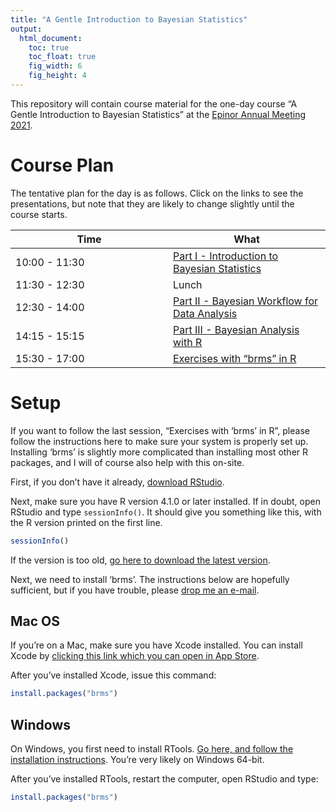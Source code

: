 ```yaml
---
title: "A Gentle Introduction to Bayesian Statistics"
output: 
  html_document:
    toc: true
    toc_float: true
    fig_width: 6
    fig_height: 4
---
```


This repository will contain course material for the one-day course "A Gentle Introduction to Bayesian Statistics" at the [Epinor Annual Meeting 2021](https://en.uit.no/forskning/forskningsgrupper/nyheter/artikkel?p_document_id=476300&sub_id=744901). 

# Course Plan

The tentative plan for the day is as follows. Click on the links to see the presentations, but note that they are likely to change slightly until the course starts.

| Time | What |
| --- | --- |
| 10:00 - 11:30 | [Part I - Introduction to Bayesian Statistics](part-i-introduction.html) |
| 11:30 - 12:30 | Lunch |
| 12:30 - 14:00 | [Part II - Bayesian Workflow for Data Analysis](part-ii-workflow.html) |
| 14:15 - 15:15 | [Part III - Bayesian Analysis with R](part-iii-brms-and-stan.html) |
| 15:30 - 17:00 | [Exercises with "brms" in R](exercises.html) |




# Setup

If you want to follow the last session, "Exercises with 'brms' in R", please follow the instructions here to make sure your system is properly set up. Installing 'brms' is slightly more complicated than installing most other R packages, and I will of course also help with this on-site.

First, if you don't have it already, [download RStudio](https://www.rstudio.com/products/rstudio/download/#download).

Next, make sure you have R version 4.1.0 or later installed. If in doubt, open RStudio and type `sessionInfo()`. It should give you something like this, with the R version printed on the first line.

```r
sessionInfo()
```

If the version is too old, [go here to download the latest version](https://cloud.r-project.org/).

Next, we need to install 'brms'. The instructions below are hopefully sufficient, but if you have trouble, please [drop me an e-mail](mailto:oyss@uio.no).

## Mac OS

If you're on a Mac, make sure you have Xcode installed. You can install Xcode by [clicking this link which you can open in App Store](https://apps.apple.com/us/app/xcode/id497799835?mt=12). 

After you've installed Xcode, issue this command:

```r
install.packages("brms")
```

## Windows

On Windows, you first need to install RTools. [Go here, and follow the installation instructions](https://cran.r-project.org/bin/windows/Rtools/). You're very likely on Windows 64-bit.

After you've installed RTools, restart the computer, open RStudio and type:

```r
install.packages("brms")
```


